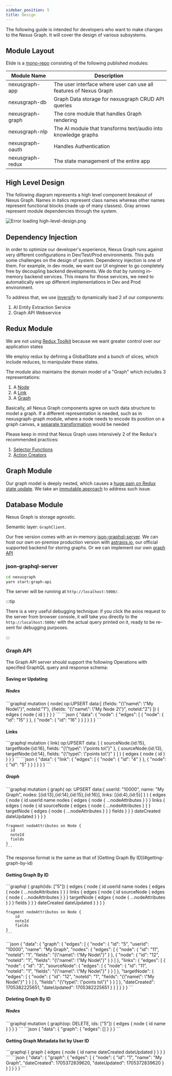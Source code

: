 ```yaml
---
sidebar_position: 5
title: Design
---
```



The following guide is intended for developers who want to make changes to the Nexus Graph. It will cover the design of
various subsystems.

Module Layout
-------------

Elide is a [mono-repo](https://qubitpi.github.io/monorepo.tools/) consisting of the following published modules:

| Module Name      | Description                                                       |
|------------------|-------------------------------------------------------------------|
| nexusgraph-app   | The user interface where user can use all features of Nexus Graph |
| nexusgraph-db    | Graph Data storage for nexusgraph CRUD API queries                |
| nexusgraph-graph | The core module that handles Graph rendering                      |
| nexusgraph-nlp   | The AI module that transforms text/audio into knowledge graphs    |
| nexusgraph-oauth | Handles Authentication                                            |
| nexusgraph-redux | The state management of the entire app                            |

High Level Design
-----------------

The following diagram represents a high level component breakout of Nexus Graph. Names in italics represent class names
whereas other names represent functional blocks (made up of many classes). Gray arrows represent module dependencies
through the system.

![Error loading high-level-design.png](./img/high-level-design.png)

Dependency Injection
--------------------

In order to optimize our developer's experience, Nexus Graph runs against very different configurations in
Dev/Test/Prod environments. This puts some challenges on the design of system. Dependency injection is one of them.
For example, in dev mode, we want our UI engineer to go completely free by decoupling backend developments. We do that
by running in-memory backend services. This means for those services, we need to automatically wire up different
implementations in Dev and Prod environment.

To address that, we use [Inversify] to dynamically load 2 of our components:

1. AI Entity Extraction Service
2. Graph API Webservice

Redux Module
------------

We are not using [Redux Toolkit](https://redux-toolkit.qubitpi.org/) because we want greater control over our
application states

We employ redux by defining a GlobalState and a bunch of slices, which include reduces, to manipulate these states.

The module also maintains the domain model of a "Graph" which includes 3 representations:

1. A [Node][Graph Node]
2. A [Link][Graph Link]
3. A [Graph][Graph]

Basically, all Nexus Graph components agree on such data structure to model a graph. If a different representation is
needed, such as in nexusgraph-graph module, where a node needs to encode its position on a graph canvas, a
[separate transformation](https://nexusgraph.qubitpi.org/api/functions/nexusgraph_graph_src_mappers.mapToBasicNodes.html)
would be needed

Please keep in mind that Nexus Graph uses intensively 2 of the Redux's recommended practices:

1. [Selector Functions][Redux Action Creators]
2. [Action Creators][Redux Selector Functions]

Graph Module
------------

Our graph model is deeply nested, which causes a
[huge pain on Redux state update](https://stackoverflow.com/questions/62373936/component-not-updating-on-deeply-nested-redux-object).
We take an
[immutable approach](https://redux.qubitpi.org/usage/structuring-reducers/immutable-update-patterns/#immutable-update-utility-libraries)
to address such issue.

Database Module
---------------

Nexus Graph is storage agnostic.

Semantic layer: `GraphClient`.

Our free version comes with an in-memory [json-graphql-server]. We can host our own on-premise production version with
[astraios.io], our official supported backend for storing graphs. Or we can implement our own [graph API](#graph-api)

### json-graphql-server

```bash
cd nexusgraph
yarn start:graph-api
```

The server will be running at `http://localhost:5000/`.

:::tip

There is a very useful debugging technique: if you click the axios request to the server from browser console, it will
take you directly to the `http://localhost:5000/` with the actual query printed on it, ready to be re-sent for debugging
purposes.

:::

### Graph API

The Graph API server should support the following Operations with specified GraphQL query and response schema:

#### Saving or Updating

##### Nodes

<Tabs>
  <TabItem value="graphql-query" label="GraphQL Query" default>
    ```graphql
    mutation {
        node(
          op:UPSERT
          data:[
            {fields: "{\"name\": \"My Node\"}", noteId:"1"},
            {fields: "{\"name\": \"My Node 2\"}", noteId:"2"}
          ]) {
            edges {
                node {
                    id
                }
            }
        }
    }
    ```
  </TabItem>
  <TabItem value="graphql-response" label="Response">
    ```json
    {
      "data": {
        "node": {
          "edges": [
            {
              "node": {
                "id": "15"
              }
            },
            {
              "node": {
                "id": "16"
              }
            }
          ]
        }
      }
    }
    ```
  </TabItem>
</Tabs>

#### Links

<Tabs>
  <TabItem value="graphql-query" label="GraphQL Query" default>
    ```graphql
    mutation {
        link(
            op:UPSERT
            data: [
              {
                sourceNode:{id:15},
                targetNode:{id:16},
                fields: "{\"type\": \"points to\"}"
              },
              {
                sourceNode:{id:13},
                targetNode:{id:14},
                fields: "{\"type\": \"points to\"}"
              }
            ]
        ) {
            edges {
                node {
                    id
                }
            }
        }
    }
    ```
  </TabItem>
  <TabItem value="graphql-response" label="Response">
    ```json
    {
      "data": {
        "link": {
          "edges": [
            {
              "node": {
                "id": "4"
              }
            },
            {
              "node": {
                "id": "5"
              }
            }
          ]
        }
      }
    }
    ```
  </TabItem>
</Tabs>

##### Graph

<Tabs>
  <TabItem value="graphql-query" label="GraphQL Query" default>
    ```graphql
    mutation {
        graph(
            op: UPSERT
            data:{
                userId: "10000",
                name: "My Graph",
                nodes: [{id:13},{id:14},{id:15},{id:16}],
                links: [{id:4},{id:5}]
            }
        ) {
          edges {
            node {
                id
                userId
                name
                nodes {
                    edges {
                        node {
                            ...nodeAttributes
                        }
                    }
                }
                links {
                    edges {
                        node {
                            id
                            sourceNode {
                                edges {
                                    node {
                                        ...nodeAttributes
                                    }
                                }
                            }
                            targetNode {
                                edges {
                                    node {
                                        ...nodeAttributes
                                    }
                                }
                            }
                            fields
                        }
                    }
                }
                dateCreated
                dateUpdated
            }
          }
        }
    }

    fragment nodeAttributes on Node {
      id
      noteId
      fields
    }
    ```

  </TabItem>
  <TabItem value="graphql-response" label="Response">
    The response format is the same as that of [Getting Graph By ID](#getting-graph-by-id)
  </TabItem>
</Tabs>

#### Getting Graph By ID

<Tabs>
  <TabItem value="graphql-query" label="GraphQL Query" default>
    ```graphql
    {
        graph(ids: ["5"]) {
            edges {
                node {
                    id
                    userId
                    name
                    nodes {
                        edges {
                            node {
                                ...nodeAttributes
                            }
                        }
                    }
                    links {
                        edges {
                            node {
                                id
                                sourceNode {
                                    edges {
                                        node {
                                            ...nodeAttributes
                                        }
                                    }
                                }
                                targetNode {
                                    edges {
                                        node {
                                            ...nodeAttributes
                                        }
                                    }
                                }
                                fields
                            }
                        }
                    }
                    dateCreated
                    dateUpdated
                }
            }
        }
    }

    fragment nodeAttributes on Node {
        id
        noteId
        fields
    }
    ```

  </TabItem>
  <TabItem value="graphql-response" label="Response">
    ```json
    {
      "data": {
        "graph": {
          "edges": [
            {
              "node": {
                "id": "5",
                "userId": "10000",
                "name": "My Graph",
                "nodes": {
                  "edges": [
                    {
                      "node": {
                        "id": "11",
                        "noteId": "1",
                        "fields": "{\"name\": \"My Node\"}"
                      }
                    },
                    {
                      "node": {
                        "id": "12",
                        "noteId": "1",
                        "fields": "{\"name\": \"My Node\"}"
                      }
                    }
                  ]
                },
                "links": {
                  "edges": [
                    {
                      "node": {
                        "id": "3",
                        "sourceNode": {
                          "edges": [
                            {
                              "node": {
                                "id": "11",
                                "noteId": "1",
                                "fields": "{\"name\": \"My Node\"}"
                              }
                            }
                          ]
                        },
                        "targetNode": {
                          "edges": [
                            {
                              "node": {
                                "id": "12",
                                "noteId": "1",
                                "fields": "{\"name\": \"My Node\"}"
                              }
                            }
                          ]
                        },
                        "fields": "{\"type\": \"points to\"}"
                      }
                    }
                  ]
                },
                "dateCreated": 1705382225651,
                "dateUpdated": 1705382225651
              }
            }
          ]
        }
      }
    }
    ```
  </TabItem>
</Tabs>

#### Deleting Graph By ID

##### Nodes

<Tabs>
  <TabItem value="graphql-query" label="GraphQL Query" default>
    ```graphql
    mutation {
      graph(op: DELETE, ids: ["5"]) {
        edges {
          node {
            id
            name
          }
        }
      }
    }
    ```

  </TabItem>
  <TabItem value="graphql-response" label="Response">
    ```json
    {
      "data": {
        "graph": {
          "edges": []
        }
      }
    }
    ```

  </TabItem>
</Tabs>

#### Getting Graph Metadata list by User ID

<Tabs>
  <TabItem value="graphql-query" label="GraphQL Query" default>
    ```graphql
    {
      graph {
          edges {
              node {
                id
                name
                dateCreated
                dateUpdated
              }
          }
      }
    }
    ```
  </TabItem>
  <TabItem value="graphql-response" label="Response">
    ```json
    {
      "data": {
        "graph": {
          "edges": [
            {
              "node": {
                "id": "1",
                "name": "My Graph",
                "dateCreated": 1705372839620,
                "dateUpdated": 1705372839620
              }
            }
          ]
        }
      }
    }
    ```
  </TabItem>
</Tabs>

[astraios.io]: https://astraios.io

[json-graphql-server]: https://github.com/QubitPi/json-graphql-server

[Graph]: https://nexusgraph.qubitpi.org/api/interfaces/nexusgraph_redux.Graph.html
[Graph Link]: https://nexusgraph.qubitpi.org/api/interfaces/nexusgraph_redux.Link.html
[Graph Node]: https://nexusgraph.qubitpi.org/api/interfaces/nexusgraph_redux.Node.html

[Inversify]:https://inversify.qubitpi.org/

[Redux Action Creators]: https://redux.qubitpi.org/style-guide/#use-action-creators
[Redux Selector Functions]: https://redux.qubitpi.org/usage/deriving-data-selectors/#basic-selector-concepts
